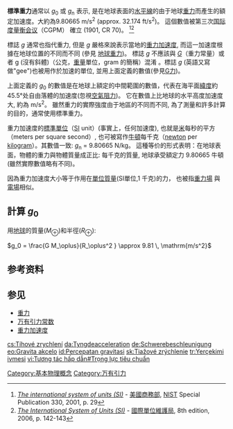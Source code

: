{{noteTA
|G1=Physics
}}
'''標準重力'''通常以 ''g''<sub>0</sub> 或 ''g''<sub>n</sub> 表示, 是在地球表面的[[水平線|水平線]]的由于地球[[重力|重力]]而產生的額定加速度。大約為9.80665 m/s<sup>2</sup> (approx. 32.174 ft/s<sup>2</sup>)。 這個數值被第三次[[国际度量衡会议|国际度量衡会议]]（CGPM） 確立 (1901, CR 70)。 <ref>[http://physics.nist.gov/Document/sp330.pdf ''The international system of units (SI)''] {{Wayback|url=http://physics.nist.gov/Document/sp330.pdf |date=20071031165844 }} - [[美國商務部|美國商務部]], [[National_Institute_of_Standards_and_Technology|NIST]] Special Publication 330, 2001, p. 29</ref><ref>[http://www.bipm.org/utils/common/pdf/si_brochure_8_en.pdf#page=51 ''The International System of Units (SI)''] {{Wayback|url=http://www.bipm.org/utils/common/pdf/si_brochure_8_en.pdf#page=51 |date=20131105051930 }} - [[國際單位維護局|國際單位維護局]], 8th edition, 2006, p. 142-143</ref>

標誌 ''g'' 通常也指代重力, 但是 ''g'' 嚴格來說表示當地的[[重力加速度|重力加速度]], 而這一加速度根據在地球位置的不同而不同 (參見 [[地球重力|地球重力]])。 標誌 ''g'' 不應該與 [[重力常量|''G'']]（重力常量）或者 [[公克|g]] (沒有斜體)（公克，[[重量|重量]]單位，gram 的簡稱）混淆 。標誌 ''g'' (英語又寫做"gee")也被用作於加速的單位, 並用上面定義的數值(參見[[G力|G力]])。

上面定義的 ''g''<sub>0</sub> 的數值是在地球上額定的中間範圍的數值，代表在海平面[[緯度|緯度]]約45.5°处自由落體的加速度(忽視[[空氣阻力|空氣阻力]])。 它在數值上比地球的水平高度加速度大, 約為{{gaps|9.797|645}} m/s<sup>2</sup>。 雖然重力的實際強度由于地區的不同而不同, 為了測量和許多計算的目的，通常使用標準重力。

重力加速度的[[標準單位|標準單位]]（[[SI|SI]] unit）(事實上，任何加速度), 也就是[[米_(單位)|米]]每秒的平方（meters per square second）, 也可被寫作[[牛頓|牛頓]]每千克（[[newton|newton]] per [[kilogram|kilogram]]）。其數值一致: ''g''<sub>n</sub> =  9.80665 N/kg。 這種等价的形式表明：在地球表面，物體的重力與物體質量成正比: 每千克的質量, 地球承受額定力 9.80665 牛頓 (雖然實際數值略有不同)。

因為重力加速度大小等于作用在[[單位質量|單位質量]](SI單位,1 千克)的力， 也被指[[重力場|重力場]] 與[[電場|電場]]相似。

==計算 <math>g_0</math>==
用[[地球|地球]]的質量(<math>M_\oplus</math>)和半徑(<math>R_\oplus</math>):

<math>g_0 = \frac{G M_\oplus}{R_\oplus^2 } \approx 9.81 \, \mathrm{m/s^2}</math>

==参考资料==
<references/>

==参见==
*[[重力|重力]]
*[[万有引力常数|万有引力常数]]
*[[重力加速度|重力加速度]]

[[Category:基本物理概念|Category:基本物理概念]]
[[Category:万有引力|Category:万有引力]]

[[cs:Tíhové_zrychlení|cs:Tíhové zrychlení]]
[[da:Tyngdeacceleration|da:Tyngdeacceleration]]
[[de:Schwerebeschleunigung|de:Schwerebeschleunigung]]
[[eo:Gravita_akcelo|eo:Gravita akcelo]]
[[id:Percepatan_gravitasi|id:Percepatan gravitasi]]
[[sk:Tiažové_zrýchlenie|sk:Tiažové zrýchlenie]]
[[tr:Yerçekimi_ivmesi|tr:Yerçekimi ivmesi]]
[[vi:Tương_tác_hấp_dẫn#Trọng_lực_tiêu_chuẩn|vi:Tương tác hấp dẫn#Trọng lực tiêu chuẩn]]